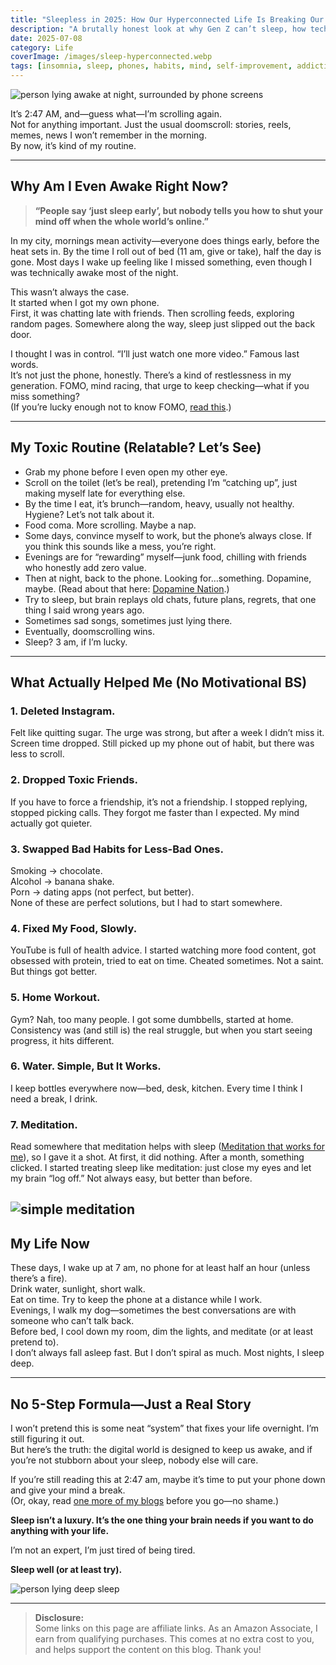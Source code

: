 ```yaml
---
title: "Sleepless in 2025: How Our Hyperconnected Life Is Breaking Our Sleep Cycle"
description: "A brutally honest look at why Gen Z can’t sleep, how tech keeps us awake, and what actually works (sometimes) to get real rest."
date: 2025-07-08
category: Life
coverImage: /images/sleep-hyperconnected.webp
tags: [insomnia, sleep, phones, habits, mind, self-improvement, addiction]
---
```




<Image
  src="/images/sleep-insomnia.webp"
  alt="person lying awake at night, surrounded by phone screens"
  width={800}
  height={400}
  className="rounded-xl my-6 mx-auto shadow-lg"
/>

It’s 2:47 AM, and—guess what—I’m scrolling again.  
Not for anything important. Just the usual doomscroll: stories, reels, memes, news I won’t remember in the morning.  
By now, it’s kind of my routine.

---

## Why Am I Even Awake Right Now?

> **“People say ‘just sleep early’, but nobody tells you how to shut your mind off when the whole world’s online.”**

In my city, mornings mean activity—everyone does things early, before the heat sets in. By the time I roll out of bed (11 am, give or take), half the day is gone. Most days I wake up feeling like I missed something, even though I was technically awake most of the night.

This wasn’t always the case.  
It started when I got my own phone.  
First, it was chatting late with friends. Then scrolling feeds, exploring random pages. Somewhere along the way, sleep just slipped out the back door.

I thought I was in control. “I’ll just watch one more video.” Famous last words.  
It’s not just the phone, honestly. There’s a kind of restlessness in my generation. FOMO, mind racing, that urge to keep checking—what if you miss something?  
(If you’re lucky enough not to know FOMO, [read this](https://en.wikipedia.org/wiki/Fear_of_missing_out).)

---

## My Toxic Routine (Relatable? Let’s See)

- Grab my phone before I even open my other eye.
- Scroll on the toilet (let’s be real), pretending I’m “catching up”, just making myself late for everything else.
- By the time I eat, it’s brunch—random, heavy, usually not healthy. Hygiene? Let’s not talk about it.
- Food coma. More scrolling. Maybe a nap.
- Some days, convince myself to work, but the phone’s always close. If you think this sounds like a mess, you’re right.
- Evenings are for “rewarding” myself—junk food, chilling with friends who honestly add zero value.  
- Then at night, back to the phone. Looking for…something. Dopamine, maybe. (Read about that here: [Dopamine Nation](https://www.amazon.com/Dopamine-Nation-Finding-Balance-Indulgence/dp/1524746746?crid=3U71EIK4BH5T4&dib=eyJ2IjoiMSJ9.ACpOuV6wP-0Zj4Bw6nNbitWIC-GHU9u7vRGFaewkSABCbxqPr51XqmP5VBaTzxwpjzYTBqs0evRs0l1YSebdFmOp5aXVlxP83T6mkxUh3WGE64tYow2nCjVgxABg7F1A_DMZPoES5rjbMX_w4Llx9j0ax547hiUK3C5ihwaTnYcdV8y-J0mRWcqOXD-s6IsaIE4EDqXsawomHkWkduU4mxC4mAfvjnIWaXeofWEGD00.c_WG1WOavbR7OodtLf_yMxY23tJqQxGbsC9HOSY5V1k&dib_tag=se&keywords=dopamine+nation+by+dr.+anna+lembke&qid=1751993401&sprefix=dopamine+na%2Caps%2C547&sr=8-1&linkCode=ll1&tag=tushar12074-20&linkId=e32d2f191971bdfeefdc40d6549a3ad4&language=en_US&ref_=as_li_ss_tl).)
- Try to sleep, but brain replays old chats, future plans, regrets, that one thing I said wrong years ago.
- Sometimes sad songs, sometimes just lying there.
- Eventually, doomscrolling wins.  
- Sleep? 3 am, if I’m lucky.

---

## What Actually Helped Me (No Motivational BS)

### 1. **Deleted Instagram.**  
Felt like quitting sugar. The urge was strong, but after a week I didn’t miss it. Screen time dropped. Still picked up my phone out of habit, but there was less to scroll.

### 2. **Dropped Toxic Friends.**  
If you have to force a friendship, it’s not a friendship. I stopped replying, stopped picking calls. They forgot me faster than I expected. My mind actually got quieter.

### 3. **Swapped Bad Habits for Less-Bad Ones.**  
Smoking → chocolate.  
Alcohol → banana shake.  
Porn → dating apps (not perfect, but better).  
None of these are perfect solutions, but I had to start somewhere.

### 4. **Fixed My Food, Slowly.**  
YouTube is full of health advice. I started watching more food content, got obsessed with protein, tried to eat on time. Cheated sometimes. Not a saint. But things got better.

### 5. **Home Workout.**  
Gym? Nah, too many people. I got some dumbbells, started at home. Consistency was (and still is) the real struggle, but when you start seeing progress, it hits different.

### 6. **Water. Simple, But It Works.**  
I keep bottles everywhere now—bed, desk, kitchen. Every time I think I need a break, I drink.

### 7. **Meditation.**  
Read somewhere that meditation helps with sleep ([Meditation that works for me](https://www.youtube.com/watch?v=KHIbgSN2qAU)), so I gave it a shot. At first, it did nothing. After a month, something clicked. I started treating sleep like meditation: just close my eyes and let my brain “log off.” Not always easy, but better than before.

<Image
  src="/images/meditation.webp"
  alt=" simple meditation"
  width={800}
  height={400}
  className="rounded-xl my-6 mx-auto shadow-lg"
/>
---

## My Life Now

These days, I wake up at 7 am, no phone for at least half an hour (unless there’s a fire).  
Drink water, sunlight, short walk.  
Eat on time. Try to keep the phone at a distance while I work.  
Evenings, I walk my dog—sometimes the best conversations are with someone who can’t talk back.  
Before bed, I cool down my room, dim the lights, and meditate (or at least pretend to).  
I don’t always fall asleep fast. But I don’t spiral as much. Most nights, I sleep deep.

---

## No 5-Step Formula—Just a Real Story

I won’t pretend this is some neat “system” that fixes your life overnight. I’m still figuring it out.  
But here’s the truth: the digital world is designed to keep us awake, and if you’re not stubborn about your sleep, nobody else will care.

If you’re still reading this at 2:47 am, maybe it’s time to put your phone down and give your mind a break.  
(Or, okay, read [one more of my blogs](/blog/30-days-no-instagram) before you go—no shame.)

**Sleep isn’t a luxury. It’s the one thing your brain needs if you want to do anything with your life.**

I’m not an expert, I’m just tired of being tired.

**Sleep well (or at least try).**

<Image
  src="/images/sleep.webp"
  alt="person lying deep sleep"
  width={800}
  height={400}
  className="rounded-xl my-6 mx-auto shadow-lg"
/>


---

> **Disclosure:**  
> Some links on this page are affiliate links. As an Amazon Associate, I earn from qualifying purchases. This comes at no extra cost to you, and helps support the content on this blog. Thank you!
